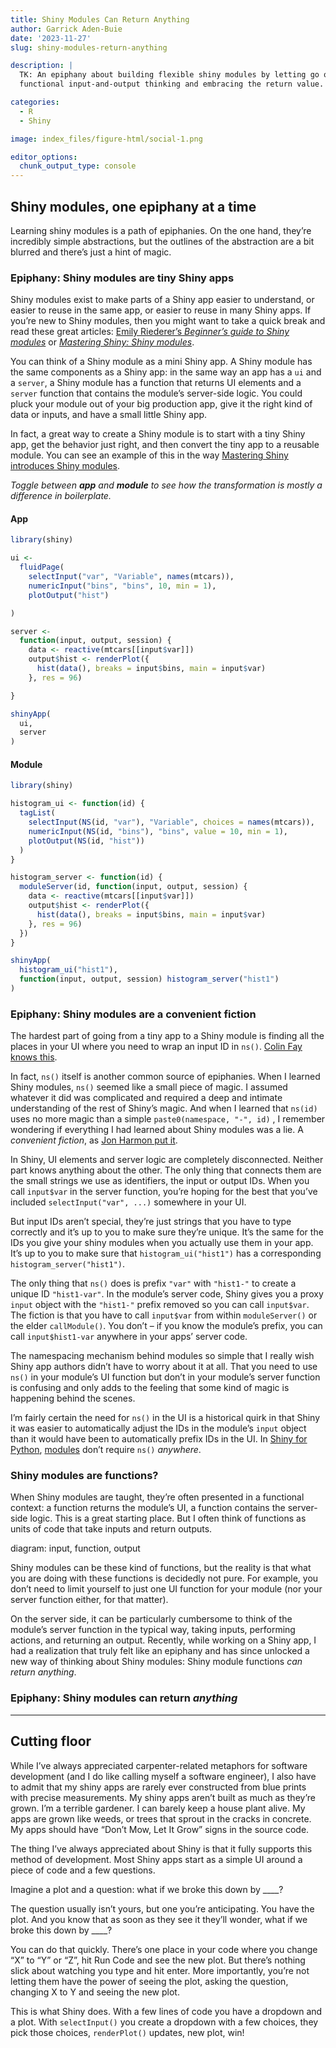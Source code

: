 ```yaml
---
title: Shiny Modules Can Return Anything
author: Garrick Aden-Buie
date: '2023-11-27'
slug: shiny-modules-return-anything

description: |
  TK: An epiphany about building flexible shiny modules by letting go of
  functional input-and-output thinking and embracing the return value.

categories:
  - R
  - Shiny

image: index_files/figure-html/social-1.png

editor_options:
  chunk_output_type: console
---
```


## Shiny modules, one epiphany at a time

Learning shiny modules is a path of epiphanies.
On the one hand, they're incredibly simple abstractions, but the outlines of the abstraction are a bit blurred and there's just a hint of magic.

### Epiphany: Shiny modules are tiny Shiny apps

Shiny modules exist to make parts of a Shiny app easier to understand, or easier to reuse in the same app, or easier to reuse in many Shiny apps.
If you're new to Shiny modules, then you might want to take a quick break and read these great articles: [Emily Riederer's _Beginner's guide to Shiny modules_](https://emilyriederer.netlify.app/post/shiny-modules/) or [_Mastering Shiny: Shiny modules_](https://mastering-shiny.org/scaling-modules.html#scaling-modules).

You can think of a Shiny module as a mini Shiny app.
A Shiny module has the same components as a Shiny app: in the same way an app has a `ui` and a `server`, a Shiny module has a function that returns UI elements and a `server` function that contains the module's server-side logic.
You could pluck your module out of your big production app, give it the right kind of data or inputs, and have a small little Shiny app.

In fact, a great way to create a Shiny module is to start with a tiny Shiny app, get the behavior just right, and then convert the tiny app to a reusable module.
You can see an example of this in the way [Mastering Shiny introduces Shiny modules](https://mastering-shiny.org/scaling-modules.html#module-basics).

_Toggle between **app** and **module** to see how the transformation is mostly a difference in boilerplate._

::: {.panel-tabset}
#### App {.fade .show}

```r
library(shiny)

ui <-
  fluidPage(
    selectInput("var", "Variable", names(mtcars)),
    numericInput("bins", "bins", 10, min = 1),
    plotOutput("hist")

)

server <-
  function(input, output, session) {
    data <- reactive(mtcars[[input$var]])
    output$hist <- renderPlot({
      hist(data(), breaks = input$bins, main = input$var)
    }, res = 96)

}

shinyApp(
  ui,
  server
)
```

#### Module {.fade}

```r
library(shiny)

histogram_ui <- function(id) {
  tagList(
    selectInput(NS(id, "var"), "Variable", choices = names(mtcars)),
    numericInput(NS(id, "bins"), "bins", value = 10, min = 1),
    plotOutput(NS(id, "hist"))
  )
}

histogram_server <- function(id) {
  moduleServer(id, function(input, output, session) {
    data <- reactive(mtcars[[input$var]])
    output$hist <- renderPlot({
      hist(data(), breaks = input$bins, main = input$var)
    }, res = 96)
  })
}

shinyApp(
  histogram_ui("hist1"),
  function(input, output, session) histogram_server("hist1")
)
```
:::

### Epiphany: Shiny modules are a convenient fiction

The hardest part of going from a tiny app to a Shiny module is finding all the places in your UI where you need to wrap an input ID in `ns()`.
[Colin Fay knows this](https://twitter.com/_ColinFay/status/1196879284532662273).

In fact, `ns()` itself is another common source of epiphanies.
When I learned Shiny modules, `ns()` seemed like a small piece of magic.
I assumed whatever it did was complicated and required a deep and intimate understanding of the rest of Shiny's magic.
And when I learned that `ns(id)` uses no more magic than a simple `paste0(namespace, "-", id)` , I remember wondering if everything I had learned about Shiny modules was a lie.
A _convenient fiction_, as [Jon Harmon put it](https://fosstodon.org/@jonthegeek/111383079879981433).

In Shiny, UI elements and server logic are completely disconnected.
Neither part knows anything about the other.
The only thing that connects them are the small strings we use as identifiers, the input or output IDs.
When you call `input$var` in the server function, you're hoping for the best that you've included `selectInput("var", ...)` somewhere in your UI.

But input IDs aren't special, they're just strings that you have to type correctly and it's up to you to make sure they're unique.
It's the same for the IDs you give your shiny modules when you actually use them in your app.
It's up to you to make sure that `histogram_ui("hist1")` has a corresponding `histogram_server("hist1")`.

The only thing that `ns()` does is prefix `"var"` with `"hist1-"` to create a unique ID `"hist1-var"`.
In the module's server code, Shiny gives you a proxy `input` object with the `"hist1-"` prefix removed so you can call `input$var`.
The fiction is that you have to call `input$var` from within `moduleServer()` or the elder `callModule()`.
You don't -- if you know the module's prefix, you can call `input$hist1-var` anywhere in your apps' server code.

The namespacing mechanism behind modules so simple that I really wish Shiny app authors didn't have to worry about it at all.
That you need to use `ns()` in your module's UI function but don't in your module's server function is confusing and only adds to the feeling that some kind of magic is happening behind the scenes.

I'm fairly certain the need for `ns()` in the UI is a historical quirk in that Shiny it was easier to automatically adjust the IDs in the module's `input` object than it would have been to automatically prefix IDs in the UI.
In [Shiny for Python](https://shiny.posit.co/py), [modules](https://shiny.posit.co/py/docs/workflow-modules.html) don't require `ns()` _anywhere_.


### Shiny modules are functions?

When Shiny modules are taught, they're often presented in a functional context: a function returns the module's UI, a function contains the server-side logic.
This is a great starting place.
But I often think of functions as units of code that take inputs and return outputs.

diagram: input, function, output

Shiny modules can be these kind of functions, but the reality is that what you are doing with these functions is decidedly not pure.
For example, you don't need to limit yourself to just one UI function for your module (nor your server function either, for that matter).

On the server side, it can be particularly cumbersome to think of the module's server function in the typical way, taking inputs, performing actions, and returning an output.
Recently, while working on a Shiny app, I had a realization that truly felt like an epiphany and has since unlocked a new way of thinking about Shiny modules: Shiny module functions *can return anything*.

### Epiphany: Shiny modules can return *anything*


------------------------------------------------------------------------

## Cutting floor

While I've always appreciated carpenter-related metaphors for software development (and I do like calling myself a software engineer), I also have to admit that my shiny apps are rarely ever constructed from blue prints with precise measurements.
My shiny apps aren't built as much as they're grown.
I'm a terrible gardener.
I can barely keep a house plant alive.
My apps are grown like weeds, or trees that sprout in the cracks in concrete.
My apps should have "Don't Mow, Let It Grow" signs in the source code.

The thing I've always appreciated about Shiny is that it fully supports this method of development.
Most Shiny apps start as a simple UI around a piece of code and a few questions.

Imagine a plot and a question: what if we broke this down by \_\_\_\_?

The question usually isn't yours, but one you're anticipating.
You have the plot.
And you know that as soon as they see it they'll wonder, what if we broke this down by \_\_\_\_?

You can do that quickly.
There's one place in your code where you change "X" to "Y" or "Z", hit Run Code and see the new plot.
But there's nothing slick about watching you type and hit enter.
More importantly, you're not letting them have the power of seeing the plot, asking the question, changing X to Y and seeing the new plot.

This is what Shiny does.
With a few lines of code you have a dropdown and a plot.
With `selectInput()` you create a dropdown with a few choices, they pick those choices, `renderPlot()` updates, new plot, win!
